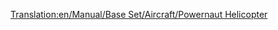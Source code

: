 [[Translation:en/Manual/Base Set/Aircraft/Powernaut Helicopter]]

{{en/Manual/Base Set/Aircraft/Helicopter|Name=Powernaut Helicopter
|Image=[[File:en/Manual/Base Set/Aircraft/Powernauthelicopter.png|Powernaut Helicopter]]
|Cost=30.761 (61,522)
|Speed=323 kph (200 MPH)
|Annual=2.250 (4,500)
|Designed=1957
|Lifespan=20
|Capacity=40 passengers & 10 bags of mail
|Description=Toyland Version of the Tricario Helicopter. It's the only helicopter available in Toyland.
|Real-life=Fictional
}}